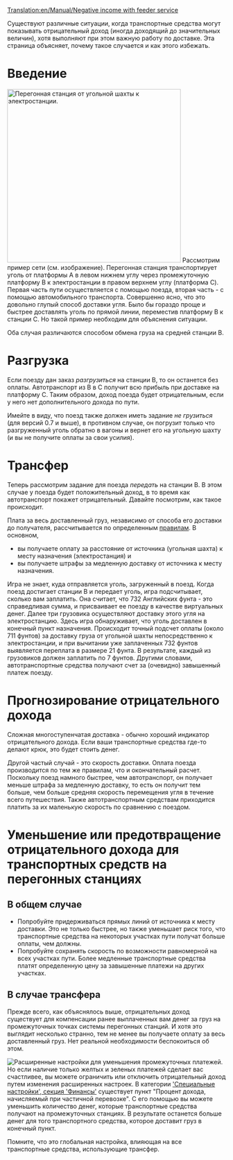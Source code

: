 [[Translation:en/Manual/Negative income with feeder service]]


Существуют различные ситуации, когда транспортные средства могут показывать отрицательный доход (иногда доходящий до значительных величин), хотя выполняют при этом важную работу по доставке. Эта страница объясняет, почему такое случается и как этого избежать.

= Введение =
[[File:en/Manual/Feeder negative income.png|right|thumb|400px|Перегонная станция от угольной шахты к электростанции.]]
Рассмотрим пример сети (см. изображение). Перегонная станция транспортирует уголь от платформы A в левом нижнем углу через промежуточную платформу B к электростанции в правом верхнем углу (платформа C). Первая часть пути осуществляется с помощью поезда, вторая часть - с помощью автомобильного транспорта. Совершенно ясно, что это довольно глупый способ доставки угля. Было бы гораздо проще и быстрее доставлять уголь по прямой линии, переместив платформу B к станции C. Но такой пример необходим для объяснения ситуации.

Оба случая различаются способом обмена груза на средней станции B.


= Разгрузка =
Если поезду дан заказ ''разгрузиться'' на станции B, то он останется без оплаты. Автотранспорт из B в C получит всю прибыль при доставке на платформу C. Таким образом, доход поезда будет отрицательным, если у него нет дополнительного дохода по пути.

Имейте в виду, что поезд также должен иметь задание ''не грузиться'' (для версий 0.7 и выше), в противном случае, он погрузит только что разгруженный уголь обратно в вагоны и вернет его на угольную шахту (и вы не получите оплаты за свои усилия).

= Трансфер =
Теперь рассмотрим задание для поезда ''передать'' на станции B. В этом случае у поезда будет положительный доход, в то время как автотранспорт покажет отрицательный. Давайте посмотрим, как такое происходит.

Плата за весь доставленный груз, независимо от способа его доставки до получателя, рассчитывается по определенным [[ru/Manual/Game Mechanics/Main Page#rastsenki-za-dostavku-gruza|правилам]]. В основном,
* вы получаете оплату за расстояние от источника (угольная шахта) к месту назначения (электростанция) и
* вы получаете штрафы за медленную доставку от источника к месту назначения.

Игра не знает, куда отправляется уголь, загруженный в поезд. Когда поезд достигает станции B и передает уголь, игра подсчитывает, сколько вам заплатить. Она считает, что 732 Английских фунта - это справедливая сумма, и присваивает ее поезду в качестве виртуальных денег.
Далее три грузовика осуществляют доставку этого угля на электростанцию. Здесь игра обнаруживает, что уголь доставлен в конечный пункт назначения. Происходит точный подсчет оплаты (около 711 фунтов) за доставку груза от угольной шахты непосредственно к электростанции, и при вычитании уже заплаченных 732 фунтов выявляется переплата в размере 21 фунта. В результате, каждый из грузовиков должен заплатить по 7 фунтов.
Другими словами, автотранспортные средства получают счет за (очевидно) завышенный платеж поезду.

=Прогнозирование отрицательного дохода=
Сложная многоступенчатая доставка - обычно хороший индикатор отрицательного дохода. Если ваши транспортные средства где-то делают крюк, это будет стоить денег.

Другой частый случай - это скорость доставки. Оплата поезда производится по тем же правилам, что и окончательный расчет. Поскольку поезд намного быстрее, чем автотранспорт, он получает меньше штрафа за медленную доставку, то есть он получит тем больше, чем больше средняя скорость перемещения угля в течение всего путешествия. Также автотранспортным средствам приходится платить за их маленькую скорость по сравнению с поездом.

=Уменьшение или предотвращение отрицательного дохода для транспортных средств на перегонных станциях=
==В общем случае==
* Попробуйте придерживаться прямых линий от источника к месту доставки. Это не только быстрее, но также уменьшает риск того, что транспортные средства на некоторых участках пути получат больше оплаты, чем должны.
* Попробуйте сохранять скорость по возможности равномерной на всех участках пути. Более медленные транспортные средства платят определенную цену за завышенные платежи на других участках.

==В случае трансфера==
Прежде всего, как объяснялось выше, отрицательных доход существует для компенсации ранее выплаченных вам денег за груз на промежуточных точках системы перегонных станций.
И хотя это выглядит несколько странно, тем не менее вы получаете оплату за весь доставленный груз. Нет реальной необходимости беспокоиться об этом.

[[File:ru/Manual/Процент дохода при частичной перевозке.png|right|thumb|Расширенные настройки для уменьшения промежуточных платежей.]]
Но если наличие только желтых и зеленых платежей сделает вас счастливее, вы можете ограничить или отключить отрицательный доход путем изменения расширенных настроек. В категории [[ru/Archive/Manual/Settings/Расширенные настройки/Экономика|'Специальные настройки', секция 'Финансы']] существует пункт "Процент дохода, начисляемый при частичной перевозке". С его помощью вы можете уменьшить количество денег, которые транспортные средства получают на промежуточных станциях. В результате останется больше денег для того транспортного средства, которое доставит груз в конечный пункт.

Помните, что это глобальная настройка, влияющая на все транспортные средства, использующие трансфер.